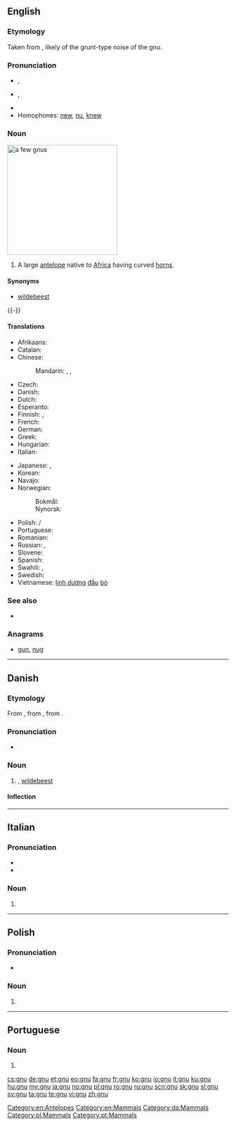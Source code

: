 {{also|Gnu|GNU|gnú}}
==English==

===Etymology===
Taken from {{etyl|naq|en}}, likely {{onomatopoeia}} of the grunt-type noise of the gnu.

===Pronunciation===
* {{a|RP}} {{IPA|/njuː/}}, {{X-SAMPA|/nju:/}}
* {{a|US}} {{IPA|/nuː/}}, {{X-SAMPA|/nu:/}}
* {{rhymes|uː}}
* Homophones: [[new]], [[nu]], [[knew]]

===Noun===
[[Image:Gnou_02_2005-07-01.jpg|thumb|right|250px|a few gnus]]
{{en-noun}}

# A large [[antelope]] native to [[Africa]] having curved [[horn]]s.

====Synonyms====
* [[wildebeest]]

{{-}}
====Translations====
{{trans-top|large antelope}}
* Afrikaans: {{t|af|wildebeest}}
* Catalan: {{t+|ca|nyu|m}}
* Chinese:
*: Mandarin: {{t|zh|牛羚|tr=niúlíng|sc=Hani}}, {{t|zh|角馬|sc=Hani}}, {{t|zh|角马|tr=jiǎomǎ|sc=Hani}}
* Czech: {{t|cs|pakůň hřivnatý}}
* Danish: {{t-|da|gnu|c}}
* Dutch: {{t+|nl|gnoe|m}}
* Esperanto: {{t|eo|gnuo}}
* Finnish: {{t-|fi|gnuu}}, {{t-|fi|gnu}}
* French: {{t+|fr|gnou|m}}
* German: {{t+|de|Gnu|n}}
* Greek: {{t|el|γκνου|n|tr=gknou|sc=Grek}}
* Hungarian: {{t-|hu|gnú}}
* Italian: {{t+|it|gnu|m}}
{{trans-mid}}
* Japanese: {{t|ja|ヌー|tr=nū|sc=Jpan}}, {{t|ja|ウィルドビースト|tr=wirudobīsuto|sc=Jpan}}
* Korean: {{t|ko|누|tr=nu|sc=Kore}}
* Navajo: {{tø|nv|jádí dághaaʼígíí}}
* Norwegian:
*: Bokmål: {{t+|nb|gnu|m}}
*: Nynorsk: {{t+|nn|gnu|m}}
* Polish: {{l|pl|gnu}} {{n}}/{{f}}
* Portuguese: {{t-|pt|gnu|m}}
* Romanian: {{t+|ro|gnu|m}}
* Russian: {{t|ru|гну|m|f|tr=gnu|sc=Cyrl}} {{indeclinable}}, {{t|ru|антилопа-гну|f|tr=antilópa-gnu|sc=Cyrl}}
* Slovene: {{t+|sl|gnu|m}}
* Spanish: {{t+|es|ñu|m}}
* Swahili: {{t+|sw|nyumbu|xs=Swahili}}, {{t+|sw|mbogo|xs=Swahili}}
* Swedish: {{t+|sv|gnu|c}}
* Vietnamese: [[linh dương]] [[đầu]] [[bò]]
{{trans-bottom}}

===See also===
* {{pedialite}}

===Anagrams===
* [[gun#English|gun]], [[nug#English|nug]]

[[Category:en:Antelopes]]
[[Category:en:Mammals]]

----

==Danish==
{{wikipedia|lang=da}}

===Etymology===
From {{etyl|de|da}} {{term|Gnu|lang=de}}, from {{etyl|af|da}} {{term|ghnoe|lang=af}}, from {{etyl|bnt|da}}.

===Pronunciation===
* {{IPA|/ɡnuː/|[ɡ̊nuːˀ]|lang=da}}

===Noun===
{{da-noun|en|er}}

# {{l|en|gnu}}, [[wildebeest]]

====Inflection====
{{da-noun-infl|en|er}}

[[Category:da:Mammals]]

----

==Italian==

===Pronunciation===
* {{IPA|/ˈɲu/|lang=it}}
* {{rhymes|u|lang=it}}

===Noun===
{{head|it|noun|g=m}} {{inv}}

# {{l|en|gnu}}

----

==Polish==

===Pronunciation===
* {{audio|Pl-gnu.ogg|audio}}

===Noun===
{{pl-noun|n}} {{indecl}}

# {{l|en|gnu}}

[[Category:pl:Mammals]]

----

==Portuguese==
{{wikipedia|lang=pt}}

===Noun===
{{pt-noun|m}}

# {{l|en|gnu}}

[[Category:pt:Mammals]]

[[cs:gnu]]
[[de:gnu]]
[[et:gnu]]
[[eo:gnu]]
[[fa:gnu]]
[[fr:gnu]]
[[ko:gnu]]
[[io:gnu]]
[[it:gnu]]
[[ku:gnu]]
[[hu:gnu]]
[[my:gnu]]
[[ja:gnu]]
[[no:gnu]]
[[pl:gnu]]
[[ro:gnu]]
[[ru:gnu]]
[[scn:gnu]]
[[sk:gnu]]
[[sl:gnu]]
[[sv:gnu]]
[[ta:gnu]]
[[te:gnu]]
[[vi:gnu]]
[[zh:gnu]]